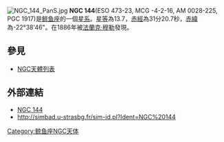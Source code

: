 [[File:NGC_144_PanS.jpg|thumb]]
'''NGC 144'''(ESO 473-23, MCG -4-2-16, AM 0028-225, PGC 1917)是[[鲸鱼座|鲸鱼座]]的一個[[星系|星系]]。[[星等|星等]]為13.7，[[赤經|赤經]]為31分20.7秒，[[赤緯|赤緯]]為-22°38'46"。在1886年被[[法蘭克·穆勒|法蘭克·穆勒]]發現。

== 參見 ==
* [[NGC天體列表|NGC天體列表]]

== 外部連結 ==
* [https://web.archive.org/web/20051129052307/http://www.seds.org/~spider/ngc/ngc_fr.cgi?144 NGC 144]
* http://simbad.u-strasbg.fr/sim-id.pl?Ident=NGC%20144

{{Catalogs|NGC=144}}
[[Category:鲸鱼座NGC天体|Category:鲸鱼座NGC天体]]

{{Galaxy-stub}}